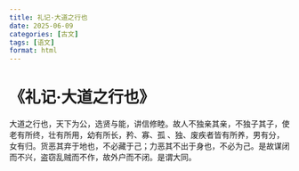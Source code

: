```yaml
---
title: 礼记·大道之行也
date: 2025-06-09
categories: [古文]
tags: [语文]
format: html
---
```

# 《礼记·大道之行也》
大道之行也，天下为公，选贤与能，讲信修睦。故人不独亲其亲，不独子其子，使老有所终，壮有所用，幼有所长，矜、寡、孤 、独、废疾者皆有所养，男有分，女有归。货恶其弃于地也，不必藏于己；力恶其不出于身也，不必为己。是故谋闭而不兴，盗窃乱贼而不作，故外户而不闭。是谓大同。